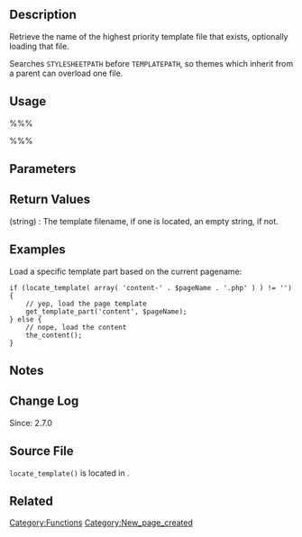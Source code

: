 {{Languages|
{{en|Function_Reference/locate_template}}
{{es|Referencia de Funciones/locate_template}}
{{it|Riferimento funzioni/locate_template}}
{{ja|関数リファレンス/locate_template}}
}}
== Description ==
Retrieve the name of the highest priority template file that exists, optionally loading that file. 

Searches <tt>STYLESHEETPATH</tt> before <tt>TEMPLATEPATH</tt>, so themes which inherit from a parent can overload one file.

== Usage ==
%%%<?php locate_template( $template_names, $load, $require_once ) ?>%%%

== Parameters ==
{{Parameter|$template_names|array|Array of template files to search for, in priority order. (Requires file extension.)}}
{{Parameter|$load|boolean|If <tt>true</tt>, the template file will be loaded, if it is found.|optional|false}}
{{Parameter|$require_once|boolean|If <tt>true</tt>, the template file will be loaded with the php <tt>require_once</tt> function. If <tt>false</tt>, the template file will be loaded with the php <tt>require</tt> function. This parameter has no effect if <tt>$load</tt> is <tt>false</tt>.|optional|true}}

== Return Values ==
; (string) : The template filename, if one is located, an empty string, if not.

== Examples ==
Load a specific template part based on the current pagename:
<pre>
if (locate_template( array( 'content-' . $pageName . '.php' ) ) != '') {
	// yep, load the page template
	get_template_part('content', $pageName);
} else {
	// nope, load the content
	the_content();
}</pre>

== Notes ==

== Change Log ==
Since: 2.7.0

== Source File ==
<!-- Need links to current source code files -->
<tt>locate_template()</tt> is located in {{Trac|wp-includes/template.php}}.

== Related ==
<!--
    To Do:
    Need to find related functions.
    Need to create groups of functions and create templates to add them to a page quickly.
    Some functions may be related to many groups of functions.
-->

{{Tag Footer}}

[[Category:Functions]]
[[Category:New_page_created]]
{{Stub}}